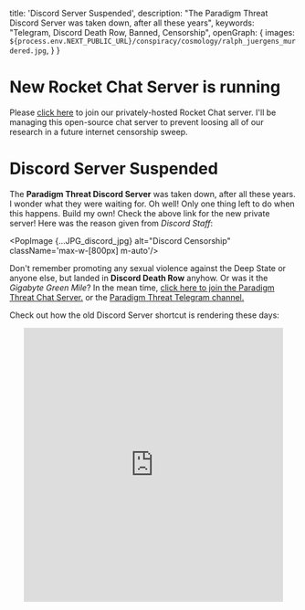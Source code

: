   title: 'Discord Server Suspended',
  description: "The Paradigm Threat Discord Server was taken down, after all these years",
  keywords: "Telegram, Discord Death Row, Banned, Censorship",
  openGraph: {
    images: `${process.env.NEXT_PUBLIC_URL}/conspiracy/cosmology/ralph_juergens_murdered.jpg`,
  }
}

# New Rocket Chat Server is running

Please [click here](https://chat.paradigmthreat.net/channel/chat-general) to join our privately-hosted Rocket Chat
server.
I'll be managing this open-source chat server to prevent loosing all of our research in a future internet censorship
sweep.

# Discord Server Suspended

The **Paradigm Threat Discord Server** was taken down, after all these years.
I wonder what they were waiting for. Oh well!
Only one thing left to do when this happens. Build my own! Check the above link for the new private server!
Here was the reason given from *Discord Staff*:

<PopImage {...JPG_discord_jpg} alt="Discord Censorship" className='max-w-[800px] m-auto'/>

Don't remember promoting any sexual violence against the Deep State or anyone else, but landed in **Discord Death Row**
anyhow. Or was it the *Gigabyte Green Mile*?
In the mean time, <a href="https://chat.paradigmthreat.net">click here to join the Paradigm Threat Chat Server.</a>
or the <a href="https://t.me/historyisalie">Paradigm Threat Telegram channel.</a>


Check out how the old Discord Server shortcut is rendering these days:

<center>
  <iframe src="https://discord.com/widget?id=575781553075126305&theme=dark" width="90%" height="480" frameborder="0"
          sandbox="allow-popups allow-popups-to-escape-sandbox allow-same-origin allow-scripts"></iframe>
</center>
